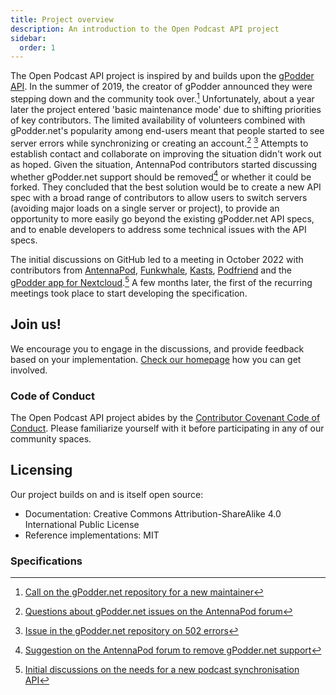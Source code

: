```yaml
---
title: Project overview
description: An introduction to the Open Podcast API project
sidebar:
  order: 1
---
```


The Open Podcast API project is inspired by and builds upon the [gPodder API](https://gpoddernet.readthedocs.io/en/latest/api/index.html). In the summer of 2019, the creator of gPodder announced they were stepping down and the community took over.[^gPoddermaintainer] Unfortunately, about a year later the project entered 'basic maintenance mode' due to shifting priorities of key contributors. The limited availability of volunteers combined with gPodder.net's popularity among end-users meant that people started to see server errors while synchronizing or creating an account.[^APforumGpodderIssues] [^gPodder50x] Attempts to establish contact and collaborate on improving the situation didn't work out as hoped. Given the situation, AntennaPod contributors started discussing whether gPodder.net support should be removed[^APforumGpodderRemoval] or whether it could be forked. They concluded that the best solution would be to create a new API spec with a broad range of contributors to allow users to switch servers (avoiding major loads on a single server or project), to provide an opportunity to more easily go beyond the existing gPodder.net API specs, and to enable developers to address some technical issues with the API specs.

The initial discussions on GitHub led to a meeting in October 2022 with contributors from [AntennaPod](https://github.com/AntennaPod/AntennaPod/), [Funkwhale](https://dev.funkwhale.audio/), [Kasts](https://invent.kde.org/multimedia/kasts), [Podfriend](https://github.com/MartinMouritzen/Podfriend) and the [gPodder app for Nextcloud](https://github.com/thrillfall/nextcloud-gpodder).[^initialAPIdiscussions] A few months later, the first of the recurring meetings took place to start developing the specification.

## Join us!

We encourage you to engage in the discussions, and provide feedback based on your implementation. [Check our homepage](/) how you can get involved.

### Code of Conduct

The Open Podcast API project abides by the [Contributor Covenant Code of Conduct](/coc). Please familiarize yourself with it before participating in any of our community spaces.

## Licensing

Our project builds on and is itself open source:
* Documentation: Creative Commons Attribution-ShareAlike 4.0 International Public License
* Reference implementations: MIT

### Specifications

[^gPoddermaintainer]: [Call on the gPodder.net repository for a new maintainer](https://github.com/gpodder/mygpo/blob/81e3d13e00e6c3d6db7ee6a22734041bf6fde128/maintainer-needed.md)
[^APforumGpodderIssues]: [Questions about gPodder.net issues on the AntennaPod forum](https://forum.antennapod.org/t/problem-with-gpodder-net/374)
[^gPodder50x]: [Issue in the gPodder.net repository on 502 errors](https://github.com/gpodder/mygpo/issues/527)
[^APforumGpodderRemoval]: [Suggestion on the AntennaPod forum to remove gPodder.net support](https://forum.antennapod.org/t/should-gpodder-net-be-supported-long-term/396)
[^initialAPIdiscussions]: [Initial discussions on the needs for a new podcast synchronisation API](https://github.com/thrillfall/nextcloud-gpodder/discussions/91)
